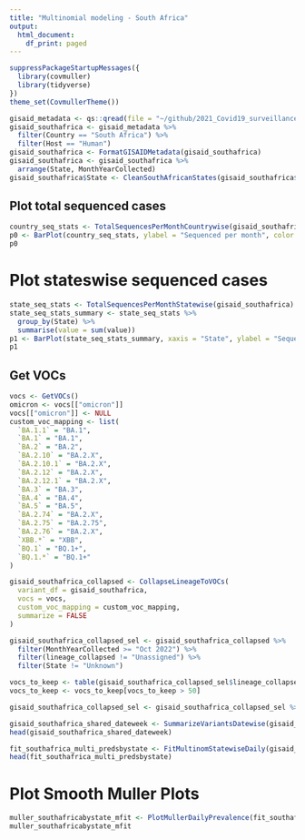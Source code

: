 ```yaml
---
title: "Multinomial modeling - South Africa"
output:
  html_document:
    df_print: paged
---
```



```r
suppressPackageStartupMessages({
  library(covmuller)
  library(tidyverse)
})
theme_set(CovmullerTheme())
```

```r
gisaid_metadata <- qs::qread(file = "~/github/2021_Covid19_surveillance/data/all_metadata/metadata_tsv_2023_03_04.qs")
gisaid_southafrica <- gisaid_metadata %>%
  filter(Country == "South Africa") %>%
  filter(Host == "Human")
gisaid_southafrica <- FormatGISAIDMetadata(gisaid_southafrica)
gisaid_southafrica <- gisaid_southafrica %>%
  arrange(State, MonthYearCollected)
gisaid_southafrica$State <- CleanSouthAfricanStates(gisaid_southafrica$State)
```

## Plot total sequenced cases


```r
country_seq_stats <- TotalSequencesPerMonthCountrywise(gisaid_southafrica, rename_country_as_state = TRUE)
p0 <- BarPlot(country_seq_stats, ylabel = "Sequenced per month", color = "slateblue1", label_si = TRUE, xangle = 90, title = "South Africa")
p0
```

# Plot stateswise sequenced cases

```r
state_seq_stats <- TotalSequencesPerMonthStatewise(gisaid_southafrica)
state_seq_stats_summary <- state_seq_stats %>%
  group_by(State) %>%
  summarise(value = sum(value))
p1 <- BarPlot(state_seq_stats_summary, xaxis = "State", ylabel = "Sequenced per month", color = "slateblue1", label_si = TRUE, xangle = 90, title = "South Africa")
p1
```

## Get VOCs

```r
vocs <- GetVOCs()
omicron <- vocs[["omicron"]]
vocs[["omicron"]] <- NULL
custom_voc_mapping <- list(
  `BA.1.1` = "BA.1",
  `BA.1` = "BA.1",
  `BA.2` = "BA.2",
  `BA.2.10` = "BA.2.X",
  `BA.2.10.1` = "BA.2.X",
  `BA.2.12` = "BA.2.X",
  `BA.2.12.1` = "BA.2.X",
  `BA.3` = "BA.3",
  `BA.4` = "BA.4",
  `BA.5` = "BA.5",
  `BA.2.74` = "BA.2.X",
  `BA.2.75` = "BA.2.75",
  `BA.2.76` = "BA.2.X",
  `XBB.*` = "XBB",
  `BQ.1` = "BQ.1+",
  `BQ.1.*` = "BQ.1+"
)
```

```r
gisaid_southafrica_collapsed <- CollapseLineageToVOCs(
  variant_df = gisaid_southafrica,
  vocs = vocs,
  custom_voc_mapping = custom_voc_mapping,
  summarize = FALSE
)

gisaid_southafrica_collapsed_sel <- gisaid_southafrica_collapsed %>%
  filter(MonthYearCollected >= "Oct 2022") %>%
  filter(lineage_collapsed != "Unassigned") %>%
  filter(State != "Unknown")

vocs_to_keep <- table(gisaid_southafrica_collapsed_sel$lineage_collapsed)
vocs_to_keep <- vocs_to_keep[vocs_to_keep > 50]

gisaid_southafrica_collapsed_sel <- gisaid_southafrica_collapsed_sel %>% filter(lineage_collapsed %in% names(vocs_to_keep))

gisaid_southafrica_shared_dateweek <- SummarizeVariantsDatewise(gisaid_southafrica_collapsed_sel, by_state = TRUE)
head(gisaid_southafrica_shared_dateweek)
```

```r
fit_southafrica_multi_predsbystate <- FitMultinomStatewiseDaily(gisaid_southafrica_shared_dateweek)
head(fit_southafrica_multi_predsbystate)
```

# Plot Smooth Muller Plots

```r
muller_southafricabystate_mfit <- PlotMullerDailyPrevalence(fit_southafrica_multi_predsbystate, ncol = 3)
muller_southafricabystate_mfit
```
